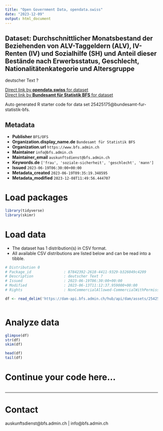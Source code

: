 ```yaml
---
title: "Open Government Data, opendata.swiss"
date: "2023-12-09"
output: html_document
---
```


## Dataset: Durchschnittlicher Monatsbestand der Beziehenden von ALV-Taggeldern (ALV), IV-Renten (IV) und Sozialhilfe (SH) und Anteil dieser Bestände nach Erwerbsstatus, Geschlecht, Nationalitätenkategorie und Altersgruppe

deutscher Text ?

[Direct link by **opendata.swiss** for dataset](https://opendata.swiss/de/dataset/durchschnittlicher-monatsbestand-der-beziehenden-von-alv-taggeldern-alv-iv-renten-iv-und-sozial)<br>
[Direct link by **Bundesamt für Statistik BFS** for dataset](https://www.bfs.admin.ch/asset/de/ts-x-13.06.02.08)

Auto generated R starter code for data set 25425175@bundesamt-fur-statistik-bfs.

## Metadata

- **Publisher** `BFS/OFS`
- **Organization.display_name.de** `Bundesamt für Statistik BFS`
- **Organization.url** `https://www.bfs.admin.ch`
- **Maintainer** `info@bfs.admin.ch`
- **Maintainer_email** `auskunftsdienst@bfs.admin.ch`
- **Keywords.de** `['frau', 'soziale-sicherheit', 'geschlecht', 'mann']`
- **Issued** `2023-06-19T06:30:00+00:00`
- **Metadata_created** `2023-06-19T09:35:19.348595`
- **Metadata_modified** `2023-12-08T11:49:56.444707`


# Load packages

```r

library(tidyverse)
library(skimr)

```

# Load data

-   The dataset has 1 distribution(s) in CSV format.
-   All available CSV distributions are listed below and can be read into a tibble.

```r

# Distribution 0
# Package_id               : 87842392-2618-4411-9329-b326049c4209
# Description              : deutscher Text ?
# Issued                   : 2023-06-19T06:30:00+00:00
# Modified                 : 2023-06-13T11:12:37.959000+00:00
# Rights                   : NonCommercialAllowed-CommercialWithPermission-ReferenceRequired

df <- read_delim('https://dam-api.bfs.admin.ch/hub/api/dam/assets/25425193/master')



```

# Analyze data

```r

glimpse(df)
str(df)
skim(df)

head(df)
tail(df)

```

# Continue your code here...

```r

```

------------------------------------------------------------------------

# Contact

auskunftsdienst@bfs.admin.ch | info@bfs.admin.ch
